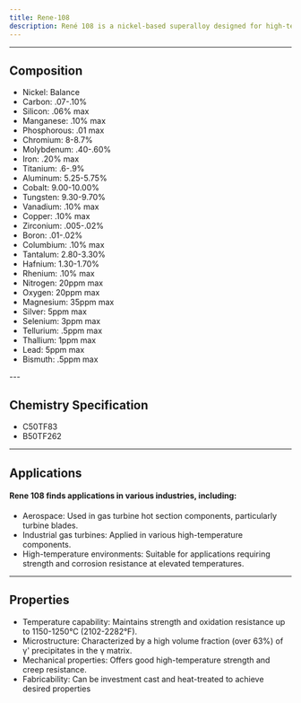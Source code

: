 ---
title: Rene-108
description: René 108 is a nickel-based superalloy designed for high-temperature applications. René 108's combination of high-temperature strength, oxidation resistance, and microstructural stability makes it valuable for applications in aerospace and power generation industries where components are exposed to extreme conditions.
---


---

## Composition

<Card className='properties'>
  <ul>
    <li>Nickel: Balance</li>
    <li>Carbon: .07-.10%</li>
    <li>Silicon: .06% max</li>
    <li>Manganese: .10% max</li>
    <li>Phosphorous: .01 max</li>
    <li>Chromium: 8-8.7%</li>
    <li>Molybdenum: .40-.60%</li>
    <li>Iron: .20% max</li>
    <li>Titanium: .6-.9%</li>
    <li>Aluminum: 5.25-5.75%</li>
    <li>Cobalt: 9.00-10.00%</li>
    <li>Tungsten: 9.30-9.70%</li>
    <li>Vanadium: .10% max</li>
    <li>Copper: .10% max</li>
    <li>Zirconium: .005-.02%</li>
    <li>Boron: .01-.02%</li>
    <li>Columbium: .10% max</li>
    <li>Tantalum: 2.80-3.30%</li>
    <li>Hafnium: 1.30-1.70%</li>
    <li>Rhenium: .10% max</li>
    <li>Nitrogen: 20ppm max</li>
    <li>Oxygen: 20ppm max</li>
    <li>Magnesium: 35ppm max</li>
    <li>Silver: 5ppm max</li>
    <li>Selenium: 3ppm max</li>
    <li>Tellurium: .5ppm max</li>
    <li>Thallium: 1ppm max</li>
    <li>Lead: 5ppm max</li>
    <li>Bismuth: .5ppm max</li>
  </ul>
</Card>
---

## Chemistry Specification

- C50TF83
- B50TF262

---

## Applications

#### Rene 108 finds applications in various industries, including:

- Aerospace: Used in gas turbine hot section components, particularly turbine blades.
- Industrial gas turbines: Applied in various high-temperature components.
- High-temperature environments: Suitable for applications requiring strength and corrosion resistance at elevated temperatures.

---

## Properties

- Temperature capability: Maintains strength and oxidation resistance up to 1150-1250°C (2102-2282°F).
- Microstructure: Characterized by a high volume fraction (over 63%) of γ' precipitates in the γ matrix.
- Mechanical properties: Offers good high-temperature strength and creep resistance.
- Fabricability: Can be investment cast and heat-treated to achieve desired properties

